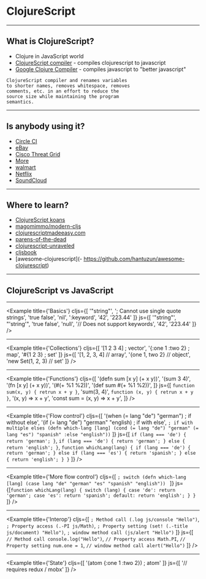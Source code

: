 
# ClojureScript

---

## What is ClojureScript?

- Clojure in JavaScript world
- [ClojureScript compiler](https://github.com/clojure/clojurescript) - compiles clojurescript to javascript
- [Google Clojure Compiler](https://developers.google.com/closure/compiler/) - compiles javascript to "better javascript"

```notes
ClojureScript compiler and renames variables 
to shorter names, removes whitespace, removes 
comments, etc. in an effort to reduce the 
source size while maintaining the program 
semantics.
```

---

## Is anybody using it?
- [Circle CI](https://github.com/circleci/frontend)
- [eBay](https://www.ebay.com/)
- [Cisco Threat Grid](https://www.cisco.com/c/en/us/products/security/threat-grid/index.html)
- [More](https://github.com/clojure/clojurescript-site/blob/master/content/community/companies.adoc)
- [walmart](https://github.com/walmartlabs/lacinia)
- [Netflix](https://speakerdeck.com/daveray/clojure-at-netflix)
- [SoundCloud](http://blog.josephwilk.net/clojure/building-clojure-services-at-scale.html)

---

## Where to learn?

- [ClojureScript koans](http://clojurescriptkoans.com/)
- [magomimmo/modern-cljs](https://github.com/magomimmo/modern-cljs)
- [clojurescriptmadeeasy.com](http://clojurescriptmadeeasy.com/)
- [parens-of-the-dead](http://www.parens-of-the-dead.com/)
- [clojurescript-unraveled](https://funcool.github.io/clojurescript-unraveled/)
- [cljsbook](http://langintro.com/cljsbook/)
- [awesome-clojurescript](- https://github.com/hantuzun/awesome-clojurescript)

---

## ClojureScript vs JavaScript

---

<Example
  title={'Basics'}
  cljs={[
    '"string"',
    '; Cannot use single quote strings',
    'true false',
    'nil',
    ':keyword',
    '42',
    '223.44'
  ]}
  js={[
    '"string"',
    "'string'",
    'true false',
    'null',
    '// Does not support keywords',
    '42',
    '223.44'
  ]}
/>

---

<Example
  title={'Collections'}
  cljs={[
    '[1 2 3 4] ; vector',
    '{:one 1 :two 2} ; map',
    '#{1 2 3} ; set'
  ]}
  js={[
    '[1, 2, 3, 4] // array',
    '{one 1, two 2} // object',
    'new Set(1, 2, 3) // set'
  ]}
/>

---

<Example
  title={'Functions'}
  cljs={[
    '(defn sum [x y] (+ x y))',
    '(sum 3 4)',
    '(fn [x y] (+ x y))',
    '(#(+ %1 %2))',
    '(def sum #(+ %1 %2))',
  ]}
  js={[
    `function sum(x, y) {
  retrun x + y
}`,
    'sum(3, 4)',
    `function (x, y) {
  retrun x + y
}`,
    '(x, y) => x + y',
    'const sum = (x, y) => x + y',
  ]}
/>

---

<Example
  title={'Flow control'}
  cljs={[
    '(when (= lang "de") "german") ; if without else',
    '(if (= lang "de") "german" "english) ; if with else',
    `; if with multiple elses
(defn which-lang
  [lang]
  (cond
    (= lang "de") "german"
    (= lang "es") "spanish"
    :else "english"))`
  ]}
  js={[
    `if (lang === 'de') {
  return 'german';
}`,
    `if (lang === 'de') {
  return 'german';
} else {
  return 'english';
}`, `function whichLang(lang) {
  if (lang === 'de') {
    return 'german';
  } else if (lang === 'es') {
    return 'spanish';
  } else {
    return 'english';
  }
}`
  ]}
/>

---

<Example
  title={'More flow control'}
  cljs={[
    `; switch
(defn which-lang
  [lang]
  (case lang
    "de" "german"
    "es" "spanish"
    "english"))
`
  ]}
  js={[`function whichLang(lang) {
  switch (lang) {
    case 'de':
      return 'german';
    case 'es':
      return 'spanish';
    default:
      return 'english';
  }
}`
  ]}
/>

---

<Example
  title={'Interop'}
  cljs={[
    `; Method call
(.log js/console "Hello")`,
    `; Property access
(.-PI js/Math)`,
    `; Property setting
(set! (.-title js/document) "Hello")`,
    `; window method call
(js/alert "Hello")`
  ]}
  js={[
    `// Method call
console.log("Hello")`,
    `// Property access
Math.PI`,
    `// Property setting
num.one = 1`,
    `// window method call
alert("Hello")`
  ]}
/>

---

<Example
  title={'State'}
  cljs={[
    '(atom {:one 1 :two 2}) ; atom'
  ]}
  js={[
    '// requires redux / mobx'
  ]}
/>
